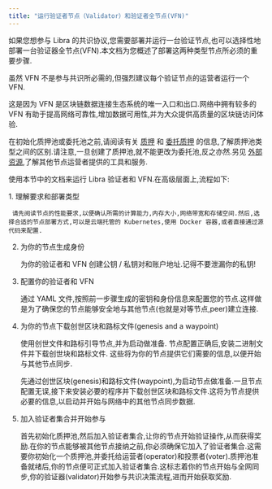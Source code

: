 ```yaml
---
title: "运行验证者节点（Validator）和验证者全节点(VFN)"
---
```



如果您想参与 Libra 的共识协议,您需要部署并运行一台验证节点,也可以选择性地部署一台验证器全节点(VFN).本文档为您概述了部署这两种类型节点所必须的重要步骤.

<Aside type="note">
  虽然 VFN 不是参与共识所必需的,但强烈建议每个验证节点的运营者运行一个 VFN.

  这是因为 VFN 是区块链数据连接生态系统的唯一入口和出口.网络中拥有较多的 VFN 有助于提高网络可靠性,增加数据可用性,并为大众提供高质量的区块链访问体验.
</Aside>

在初始化质押池或委托池之前,请阅读有关 [质押](/zh/network/blockchain/staking) 和 [委托质押](/zh/network/blockchain/delegated-staking) 的信息,了解质押池类型之间的区别.请注意,一旦创建了质押池,就不能更改为委托池,反之亦然.另见 [外部资源](/zh/community/external-resources),了解其他节点运营者提供的工具和服务.

使用本节中的文档来运行 Libra 验证者和 VFN.在高级层面上,流程如下:

<Steps>
  1. 理解要求和部署类型

     请先阅读节点的性能要求,以便确认所需的计算能力,内存大小,网络带宽和存储空间.然后,选择合适的节点部署方式,可以是云端托管的 Kubernetes,使用 Docker 容器,或者直接通过源代码来配置.

  2. 为你的节点生成身份

     为你的验证者和 VFN 创建公钥 / 私钥对和账户地址.记得不要泄漏你的私钥!

  3. 配置你的验证者和 VFN

     通过 YAML 文件,按照前一步骤生成的密钥和身份信息来配置您的节点.这样做是为了确保您的节点能够安全地与其他节点(也就是对等节点,peer)建立连接.

  4. 为你的节点下载创世区块和路标文件(genesis and a waypoint)

     使用创世文件和路标引导节点,并为启动做准备.
     节点配置正确后,安装二进制文件并下载创世块和路标文件.
     这些将为你的节点提供它们需要的信息,以便开始与其他节点同步.

     先通过创世区块(genesis)和路标文件(waypoint),为启动节点做准备.一旦节点配置无误,接下来安装必要的程序并下载创世区块和路标文件.这将为节点提供必要的信息,以启动并开始与网络中的其他节点同步数据.

  5. 加入验证者集合并开始参与

     首先初始化质押池,然后加入验证者集合,让你的节点开始验证操作,从而获得奖励.在你的节点能够被其他节点接纳之前,你必须确保它加入了验证者集合.这需要你初始化一个质押池,并委托给运营者(operator)和投票者(voter).质押池准备就绪后,你的节点便可正式加入验证者集合.这标志着你的节点开始与全网同步,你的验证器(validator)开始参与共识决策流程,进而开始获取奖励.
</Steps>
